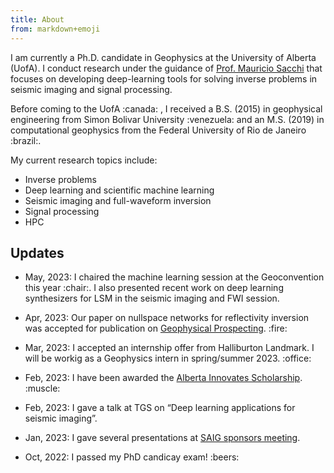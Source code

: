 ```yaml
---
title: About
from: markdown+emoji
---
```

<!-- ![Profile Image](kristian_pro.jpeg) -->

I am currently a Ph.D. candidate in Geophysics at the University of Alberta (UofA). I conduct research under the guidance of <a href="https://sites.ualberta.ca/~msacchi/" target="_blank">Prof. Mauricio Sacchi</a> that focuses on developing deep-learning tools for solving inverse problems in seismic imaging and signal processing.

Before coming to the UofA :canada: , I received a B.S. (2015) in geophysical engineering from Simon Bolivar University :venezuela: and an M.S. (2019) in computational geophysics from the Federal University of Rio de Janeiro :brazil:.

My current research topics include:

* Inverse problems
* Deep learning and scientific machine learning
* Seismic imaging and full-waveform inversion
* Signal processing
* HPC

## Updates
* May, 2023: I chaired the machine learning session at the Geoconvention this year :chair:. I also presented  recent work on deep learning synthesizers for LSM in the seismic imaging and FWI session.

* Apr, 2023: Our paper on nullspace networks for reflectivity inversion was accepted for publication on <a href="https://onlinelibrary.wiley.com/doi/abs/10.1111/1365-2478.13366" target="_blank">Geophysical Prospecting</a>. :fire:

* Mar, 2023: I accepted an internship offer from Halliburton Landmark. I will be workig as a Geophysics intern in spring/summer 2023. :office:

* Feb, 2023: I have been awarded the <a href="https://www.ualberta.ca/graduate-studies/awards-and-funding/scholarships/ab-innovates/ai-graduate-student-scholarship.html" target="_blank">Alberta Innovates Scholarship</a>. :muscle: 

* Feb, 2023: I gave a talk at TGS on "Deep learning applications for seismic imaging".

* Jan, 2023: I gave several presentations at [SAIG sponsors meeting](https://saig.physics.ualberta.ca/doku.php?id=publications:annualreports:saig_23p){target="_blank"}.

* Oct, 2022: I passed my PhD candicay exam!	:beers:
